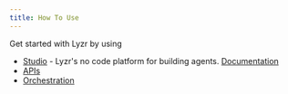 ```yaml
---
title: How To Use
---
```


Get started with Lyzr by using
- [Studio](https://studio.lyzr.ai/) - Lyzr's no code platform for building agents. [Documentation](/agent-studio/introduction)
- [APIs](https://agent-prod.studio.lyzr.ai/docs)
- [Orchestration](https://lyzr.notion.site/Lyzr-Agent-Orchestration-Documentation-17340f4a0e9a8088bf40f2a060830a13)